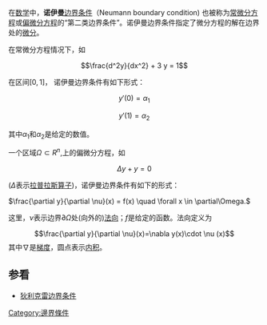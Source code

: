 在[[数学|数学]]中，'''诺伊曼'''[[边界条件|边界条件]]（Neumann boundary condition) 也被称为[[常微分方程|常微分方程]]或[[偏微分方程|偏微分方程]]的“第二类边界条件”。诺伊曼边界条件指定了微分方程的解在边界处的[[微分|微分]]。

在常微分方程情况下，如

:<math>
\frac{d^2y}{dx^2} + 3 y = 1
</math>

在区间<math>[0,1]</math>，
诺伊曼边界条件有如下形式：

:<math>y'(0) = \alpha_1</math>
:<math>y'(1) = \alpha_2</math>

其中<math>\alpha_1</math>和<math>\alpha_2</math>是给定的数值。 

一个区域<math>\Omega\subset R^n,</math>上的偏微分方程，如

:<math>
\Delta y + y = 0
</math> 

(<math>\Delta</math>表示[[拉普拉斯算子|拉普拉斯算子]])，诺伊曼边界条件有如下的形式：

<math>
\frac{\partial y}{\partial \nu}(x) = f(x) \quad \forall x \in \partial\Omega.
</math>

这里，<math>\nu</math>表示边界<math>\partial\Omega</math>处(向外的)[[法向|法向]]；<math>f</math>是给定的函数。法向定义为

:<math>\frac{\partial y}{\partial \nu}(x)=\nabla y(x)\cdot \nu (x)</math>
其中∇是[[梯度|梯度]]，圆点表示[[内积|内积]]。

==参看==

*[[狄利克雷边界条件|狄利克雷边界条件]]

[[Category:邊界條件|Category:邊界條件]]